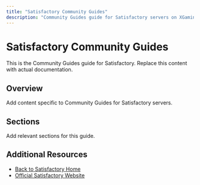 ```yaml
---
title: "Satisfactory Community Guides"
description: "Community Guides guide for Satisfactory servers on XGamingServer"
---
```


# Satisfactory Community Guides

This is the Community Guides guide for Satisfactory. Replace this content with actual documentation.

## Overview

Add content specific to Community Guides for Satisfactory servers.

## Sections

Add relevant sections for this guide.

## Additional Resources

- [Back to Satisfactory Home](./index)
- [Official Satisfactory Website](https://example.com)
